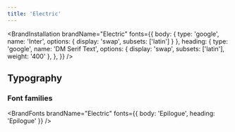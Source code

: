 ```yaml
---
title: 'Electric'
---
```


<BrandInstallation
  brandName="Electric"
  fonts={{
    body: { type: 'google', name: 'Inter', options: { display: 'swap', subsets: ['latin'] } },
    heading: {
      type: 'google',
      name: 'DM Serif Text',
      options: { display: 'swap', subsets: ['latin'], weight: '400' },
    },
  }}
/>

<BrandColors brandName="Electric" description="These colors are dope" />

## Typography

<BrandTypography brandName="Electric" />

### Font families

<BrandFonts brandName="Electric" fonts={{ body: 'Epilogue', heading: 'Epilogue' }} />

